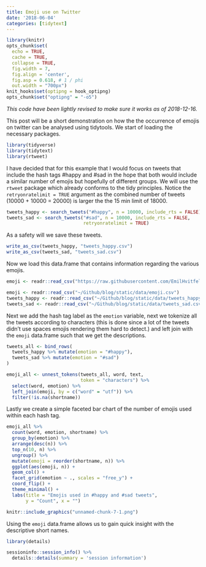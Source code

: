 ```yaml
---
title: Emoji use on Twitter
date: '2018-06-04'
categories: [tidytext]
---
```


```r
library(knitr)
opts_chunk$set(
  echo = TRUE, 
  cache = TRUE,
  collapse = TRUE,
  fig.width = 7, 
  fig.align = 'center',
  fig.asp = 0.618, # 1 / phi
  out.width = "700px")
knit_hooks$set(optipng = hook_optipng)
opts_chunk$set("optipng" = "-o5")
```

*This code have been lightly revised to make sure it works as of 2018-12-16.*  

This post will be a short demonstration on how the the occurrence of emojis on twitter can be analysed using tidytools. We start of loading the necessary packages.

```r
library(tidyverse)
library(tidytext)
library(rtweet)
```

I have decided that for this example that I would focus on tweets that include the hash tags #happy and #sad in the hope that both would include a similar number of emojis but hopefully of different groups. We will use the `rtweet` package which already conforms to the tidy principles. Notice the `retryonratelimit = TRUE` argument as the combined number of tweets (10000 + 10000 = 20000) is larger the the 15 min limit of 18000.
 
```r
tweets_happy <- search_tweets("#happy", n = 10000, include_rts = FALSE)
tweets_sad <- search_tweets("#sad", n = 10000, include_rts = FALSE, 
                            retryonratelimit = TRUE)
```

As a safety will we save these tweets. 

```r
write_as_csv(tweets_happy, "tweets_happy.csv")
write_as_csv(tweets_sad, "tweets_sad.csv")
```

Now we load this data.frame that contains information regarding the various emojis.

```r
emoji <- readr::read_csv("https://raw.githubusercontent.com/EmilHvitfeldt/Emoji-table/master/emoji.csv")
```

```r
emoji <- readr::read_csv("~/Github/blog/static/data/emoji.csv")
tweets_happy <- readr::read_csv("~/Github/blog/static/data/tweets_happy.csv")
tweets_sad <- readr::read_csv("~/Github/blog/static/data/tweets_sad.csv")
```

Next we add the hash tag label as the `emotion` variable, next we tokenize all the tweets according to characters (this is done since a lot of the tweets didn't use spaces emojis rendering them hard to detect.) and left join with the `emoji` data.frame such that we get the descriptions.

```r
tweets_all <- bind_rows(
  tweets_happy %>% mutate(emotion = "#happy"),
  tweets_sad %>% mutate(emotion = "#sad")
)

emoji_all <- unnest_tokens(tweets_all, word, text, 
                           token = "characters") %>%
  select(word, emotion) %>%
  left_join(emoji, by = c("word" = "utf")) %>%
  filter(!is.na(shortname))
```

Lastly we create a simple faceted bar chart of the number of emojis used within each hash tag.

```r
emoji_all %>%
  count(word, emotion, shortname) %>%
  group_by(emotion) %>%
  arrange(desc(n)) %>%
  top_n(10, n) %>%
  ungroup() %>%
  mutate(emoji = reorder(shortname, n)) %>%
  ggplot(aes(emoji, n)) +
  geom_col() +
  facet_grid(emotion ~ ., scales = "free_y") +
  coord_flip() +
  theme_minimal() +
  labs(title = "Emojis used in #happy and #sad tweets",
       y = "Count", x = "")
```

```r
knitr::include_graphics("unnamed-chunk-7-1.png")
```

Using the `emoji` data.frame allows us to gain quick insight with the descriptive short names.

```r
library(details) 

sessioninfo::session_info() %>%
  details::details(summary = 'session information')
```
